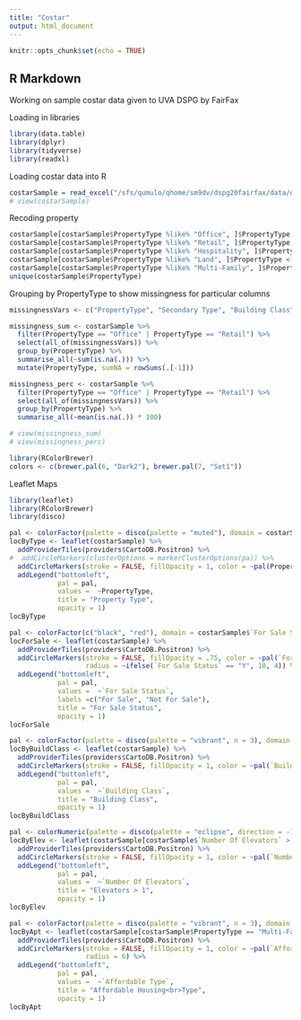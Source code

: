 ```yaml
---
title: "Costar"
output: html_document
---
```


```r
knitr::opts_chunk$set(echo = TRUE)
```

## R Markdown

Working on sample costar data given to UVA DSPG by FairFax


Loading in libraries
```r
library(data.table)
library(dplyr)
library(tidyverse)
library(readxl)
```

Loading costar data into R
```r
costarSample = read_excel("/sfs/qumulo/qhome/sm9dv/dspg20fairfax/data/original/costar/costar_tysons_sample.xlsx")
# view(costarSample)
```

Recoding property
```r
costarSample[costarSample$PropertyType %like% "Office", ]$PropertyType <- "Office"
costarSample[costarSample$PropertyType %like% "Retail", ]$PropertyType <- "Retail"
costarSample[costarSample$PropertyType %like% "Hospitality", ]$PropertyType <- "Hospitality"
costarSample[costarSample$PropertyType %like% "Land", ]$PropertyType <- "Land"
costarSample[costarSample$PropertyType %like% "Multi-Family", ]$PropertyType <- "Multi-Family"
unique(costarSample$PropertyType)
```

Grouping by PropertyType to show missingness for particular columns
```r
missingnessVars <- c("PropertyType", "Secondary Type", "Building Class", "For Sale Status", "Style", "Number Of Elevators", "Number Of Parking Spaces", "Number Of Stories", "Office Space" , "Percent Leased", "Vacancy %", "Avg Effective/Unit", "Parking Ratio", "Typical Floor Size", "Number Of Units", "Number Of Parking Spaces", "Tenancy", "Taxes Total", "Developer Name", "Leasing Company Name", "Owner Name", "Recorded Owner Name", "True Owner Name")

missingness_sum <- costarSample %>%
  filter(PropertyType == "Office" | PropertyType == "Retail") %>%
  select(all_of(missingnessVars)) %>%
  group_by(PropertyType) %>%
  summarise_all(~sum(is.na(.))) %>%
  mutate(PropertyType, sumNA = rowSums(.[-1]))

missingness_perc <- costarSample %>%
  filter(PropertyType == "Office" | PropertyType == "Retail") %>%
  select(all_of(missingnessVars)) %>%
  group_by(PropertyType) %>%
  summarise_all(~mean(is.na(.)) * 100)

# view(missingness_sum)
# view(missingness_perc)
```


```r
library(RColorBrewer)
colors <- c(brewer.pal(6, "Dark2"), brewer.pal(7, "Set1"))
```


Leaflet Maps
```r
library(leaflet)
library(RColorBrewer)
library(disco)

pal <- colorFactor(palette = disco(palette = "muted"), domain = costarSample$PropertyType)
locByType <- leaflet(costarSample) %>%
  addProviderTiles(providers$CartoDB.Positron) %>%
#  addCircleMarkers(clusterOptions = markerClusterOptions(pa)) %>%
  addCircleMarkers(stroke = FALSE, fillOpacity = 1, color = ~pal(PropertyType), radius = 4) %>%
  addLegend("bottomleft", 
            pal = pal, 
            values =  ~PropertyType,
            title = "Property Type", 
            opacity = 1)
locByType

pal <- colorFactor(c("black", "red"), domain = costarSample$`For Sale Status`)
locForSale <- leaflet(costarSample) %>%
  addProviderTiles(providers$CartoDB.Positron) %>%
  addCircleMarkers(stroke = FALSE, fillOpacity = .75, color = ~pal(`For Sale Status`), 
                   radius = ~ifelse(`For Sale Status` == "Y", 10, 4)) %>%
  addLegend("bottomleft", 
            pal = pal, 
            values =  ~`For Sale Status`,
            labels =c("For Sale", "Not For Sale"),
            title = "For Sale Status", 
            opacity = 1)
locForSale

pal <- colorFactor(palette = disco(palette = "vibrant", n = 3), domain = costarSample$`Building Class`)
locByBuildClass <- leaflet(costarSample) %>%
  addProviderTiles(providers$CartoDB.Positron) %>%
  addCircleMarkers(stroke = FALSE, fillOpacity = 1, color = ~pal(`Building Class`), radius = 4) %>%
  addLegend("bottomleft", 
            pal = pal, 
            values =  ~`Building Class`,
            title = "Building Class", 
            opacity = 1)
locByBuildClass

pal <- colorNumeric(palette = disco(palette = "eclipse", direction = -1), domain = costarSample$`Number Of Elevators`)
locByElev <- leaflet(costarSample[costarSample$`Number Of Elevators` > 0, ]) %>%
  addProviderTiles(providers$CartoDB.Positron) %>%
  addCircleMarkers(stroke = FALSE, fillOpacity = 1, color = ~pal(`Number Of Elevators`), radius = 5) %>%
  addLegend("bottomleft", 
            pal = pal, 
            values =  ~`Number Of Elevators`,
            title = "Elevators > 1", 
            opacity = 1)
locByElev

pal <- colorFactor(palette = disco(palette = "vibrant", n = 3), domain = costarSample$`Affordable Type`)
locByApt <- leaflet(costarSample[costarSample$PropertyType == "Multi-Family", ]) %>%
  addProviderTiles(providers$CartoDB.Positron) %>%
  addCircleMarkers(stroke = FALSE, fillOpacity = 1, color = ~pal(`Affordable Type`), 
                   radius = 6) %>%
  addLegend("bottomleft", 
            pal = pal, 
            values =  ~`Affordable Type`,
            title = "Affordable Housing<br>Type", 
            opacity = 1)
locByApt
```
